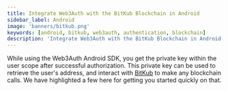 ```yaml
---
title: Integrate Web3Auth with the BitKub Blockchain in Android
sidebar_label: Android
image: 'banners/bitkub.png'
keywords: [android, bitkub, web3auth, authentication, blockchain]
description: 'Integrate Web3Auth with the BitKub Blockchain in Android | Documentation - Web3Auth'
---
```



<SEO
  title="Integrate Web3Auth with the BitKub Blockchain in Android"
  description="Integrate Web3Auth with the BitKub Blockchain in Android | Documentation - Web3Auth"
  image="https://web3auth.io/docs/banners/bitkub.png"
  slug="/embedded-wallets/connect-blockchain/evm/bitkub/android"
/>

While using the Web3Auth Android SDK, you get the private key within the user scope after successful authorization. This private key can be used to retrieve the user's address, and interact with [BitKub](https://developers.bitkubchain.com/) to make any blockchain calls. We have highlighted a few here for getting you started quickly on that.

<EVMInteraction />
